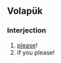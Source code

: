 {{also|bego|bėgo}}
==Volapük==

===Interjection===
{{head|vo|interjection}}

# [[please]]!
# if you please!